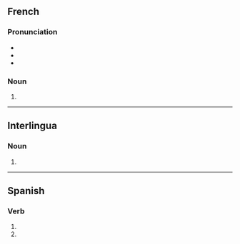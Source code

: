 ==French==

===Pronunciation===
* {{fr-IPA}}
* {{rhymes|fr|ɔʃ}}
* {{homophones|fr|roche}}

===Noun===
{{head|fr|noun form|g=f}}

# {{plural of|fr|roche}}

----

==Interlingua==

===Noun===
{{head|ia|noun plural form}}

# {{plural of|ia|roc}}

----

==Spanish==

===Verb===
{{head|es|verb form}}

# {{es-verb form of|rochar|ending=-ar|mood=subjunctive|tense=present|number=s|person=2|formal=n}}
# {{es-verb form of|rochar|ending=-ar|mood=imperative|number=s|person=2|formal=n|sense=negative}}